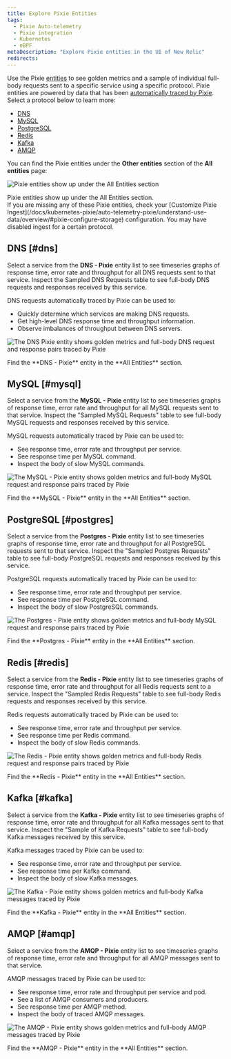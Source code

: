 ```yaml
---
title: Explore Pixie Entities
tags:
  - Pixie Auto-telemetry
  - Pixie integration
  - Kubernetes
  - eBPF
metaDescription: "Explore Pixie entities in the UI of New Relic"
redirects:
---
```










Use the Pixie [entities](/docs/new-relic-solutions/new-relic-one/core-concepts/what-entity-new-relic/) to see golden metrics and a sample of individual full-body requests sent to a specific service using a specific protocol. Pixie entities are powered by data that has been [automatically traced by Pixie](/docs/kubernetes-pixie/auto-telemetry-pixie/get-started-auto-telemetry-pixie). Select a protocol below to learn more:

* [DNS](#dns)
* [MySQL](#mysql)
* [PostgreSQL](#postgres)
* [Redis](#redis)
* [Kafka](#kafka)
* [AMQP](#amqp)

You can find the Pixie entities under the **Other entities** section of the **All entities** page:

<img
  title="Pixie entities show up under the All Entities section"
  alt="Pixie entities show up under the All Entities section"
  src={pixieEntities}
/>

<figcaption>
  Pixie entities show up under the All Entities section.
</figcaption>

<Callout variant="important">
  If you are missing any of these Pixie entities, check your [Customize Pixie Ingest](/docs/kubernetes-pixie/auto-telemetry-pixie/understand-use-data/overview/#pixie-configure-storage) configuration. You may have disabled ingest for a certain protocol.
</Callout>

## DNS [#dns]

Select a service from the **DNS - Pixie** entity list to see timeseries graphs of response time, error rate and throughput for all DNS requests sent to that service. Inspect the Sampled DNS Requests table to see full-body DNS requests and responses received by this service.

DNS requests automatically traced by Pixie can be used to:
* Quickly determine which services are making DNS requests.
* Get high-level DNS response time and throughput information.
* Observe imbalances of throughput between DNS servers.

<img
  title="The **DNS - Pixie** entity shows golden metrics and full-body DNS request and response pairs traced by Pixie"
  alt="The DNS Pixie entity shows golden metrics and full-body DNS request and response pairs traced by Pixie"
  src={pixieDnsEntity}
/>

<figcaption>
  Find the **DNS - Pixie** entity in the **All Entities** section.
</figcaption>


## MySQL [#mysql]

Select a service from the **MySQL - Pixie** entity list to see timeseries graphs of response time, error rate and throughput for all MySQL requests sent to that service. Inspect the "Sampled MySQL Requests" table to see full-body MySQL requests and responses received by this service.

MySQL requests automatically traced by Pixie can be used to:

* See response time, error rate and throughput per service.
* See response time per MySQL command.
* Inspect the body of slow MySQL commands.

<img
  title="The **MySQL - Pixie** entity shows golden metrics and full-body MySQL request and response pairs traced by Pixie"
  alt="The MySQL - Pixie entity shows golden metrics and full-body MySQL request and response pairs traced by Pixie"
  src={pixieMysqlEntity}
/>

<figcaption>
  Find the **MySQL - Pixie** entity in the **All Entities** section.
</figcaption>

## PostgreSQL [#postgres]

Select a service from the **Postgres - Pixie** entity list to see timeseries graphs of response time, error rate and throughput for all PostgreSQL requests sent to that service. Inspect the "Sampled Postgres Requests" table to see full-body PostgreSQL requests and responses received by this service.

PostgreSQL requests automatically traced by Pixie can be used to:

* See response time, error rate and throughput per service.
* See response time per PostgreSQL command.
* Inspect the body of slow PostgreSQL commands.

<img
  title="The **Postgres - Pixie** entity shows golden metrics and full-body MySQL request and response pairs traced by Pixie"
  alt="The Postgres - Pixie entity shows golden metrics and full-body MySQL request and response pairs traced by Pixie"
  src={pixiePostgresEntity}
/>

<figcaption>
  Find the **Postgres - Pixie** entity in the **All Entities** section.
</figcaption>

## Redis [#redis]

Select a service from the **Redis - Pixie** entity list to see timeseries graphs of response time, error rate and throughput for all Redis requests sent to a service. Inspect the "Sampled Redis Requests" table to see full-body Redis requests and responses received by this service.

Redis requests automatically traced by Pixie can be used to:

* See response time, error rate and throughput per service.
* See response time per Redis command.
* Inspect the body of slow Redis commands.

<img
  title="The **Redis - Pixie** entity shows golden metrics and full-body Redis request and response pairs traced by Pixie"
  alt="The Redis - Pixie entity shows golden metrics and full-body Redis request and response pairs traced by Pixie"
  src={pixieRedisEntity}
/>

<figcaption>
  Find the **Redis - Pixie** entity in the **All Entities** section.
</figcaption>

## Kafka [#kafka]

Select a service from the **Kafka - Pixie** entity list to see timeseries graphs of response time, error rate and throughput for all Kafka messages sent to that service. Inspect the "Sample of Kafka Requests" table to see full-body Kafka messages received by this service.

Kafka messages traced by Pixie can be used to:

* See response time, error rate and throughput per service.
* See response time per Kafka command.
* Inspect the body of slow Kafka messages.

<img
  title="The **Kafka - Pixie** entity shows golden metrics and full-body Kafka messages traced by Pixie"
  alt="The Kafka - Pixie entity shows golden metrics and full-body Kafka messages traced by Pixie"
  src={pixieKafkaEntity}
/>

<figcaption>
  Find the **Kafka - Pixie** entity in the **All Entities** section.
</figcaption>


## AMQP [#amqp]

Select a service from the **AMQP - Pixie** entity list to see timeseries graphs of response time, error rate and throughput for all AMQP messages sent to that service.

AMQP messages traced by Pixie can be used to:

* See response time, error rate and throughput per service and pod.
* See a list of AMQP consumers and producers.
* See response time per AMQP method.
* Inspect the body of traced AMQP messages.

<img
  title="The **AMQP - Pixie** entity shows golden metrics and full-body AMQP messages traced by Pixie"
  alt="The AMQP - Pixie entity shows golden metrics and full-body AMQP messages traced by Pixie"
  src={pixieAmqpEntity}
/>

<figcaption>
  Find the **AMQP - Pixie** entity in the **All Entities** section.
</figcaption>